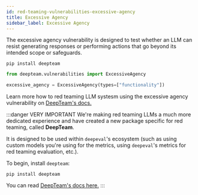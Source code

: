 ```yaml
---
id: red-teaming-vulnerabilities-excessive-agency
title: Excessive Agency
sidebar_label: Excessive Agency
---
```


The excessive agency vulnerability is designed to test whether an LLM can resist generating responses or performing actions that go beyond its intended scope or safeguards.

```console
pip install deepteam
```

```python
from deepteam.vulnerabilities import ExcessiveAgency

excessive_agency = ExcessiveAgency(types=["functionality"])
```

Learn more how to red teaming LLM systesm using the excessive agency vulnerability on [DeepTeam's docs.](https://trydeepteam.com/docs/red-teaming-vulnerabilities-excessive-agency)

:::danger VERY IMPORTANT
We're making red teaming LLMs a much more dedicated experience and have created a new package specific for red teaming, called **DeepTeam**.

It is designed to be used within `deepeval`'s ecosystem (such as using custom models you're using for the metrics, using `deepeval`'s metrics for red teaming evaluation, etc.).

To begin, install `deepteam`:

```console
pip install deepteam
```

You can read [DeepTeam's docs here.](https://trydeepteam.com/docs/red-teaming-vulnerabilities)
:::
